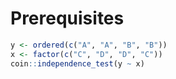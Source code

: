 
# Prerequisites

```r
y <- ordered(c("A", "A", "B", "B"))
x <- factor(c("C", "D", "D", "C"))
coin::independence_test(y ~ x)
```
